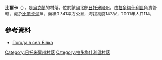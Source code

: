 {{coord|50|31|10|N|29|27|30|E|scale:30000|display=title}}

'''比爾卡'''（{{lang-uk|Білка}}），是[[烏克蘭|烏克蘭]]的村落，位於該國北部[[日托米爾州|日托米爾州]]，由[[拉多梅什利區|拉多梅什利區]]負責管轄，處於[[比爾卡河_(捷捷列夫河支流)|比爾卡河]]畔，面積0.341平方公里，海拔高度143米，2001年人口114。

==參考資料==
* [http://weather.in.ua/ua/zhitomirskaja/1275 Погода в селі Білка] {{Wayback|url=http://weather.in.ua/ua/zhitomirskaja/1275 |date=20111219130641 }}

{{DEFAULTSORT:Білка}}
[[Category:日托米爾州村落|Category:日托米爾州村落]]
[[Category:拉多梅什利區村落|Category:拉多梅什利區村落]]


{{Zhytomyr-geo-stub}}